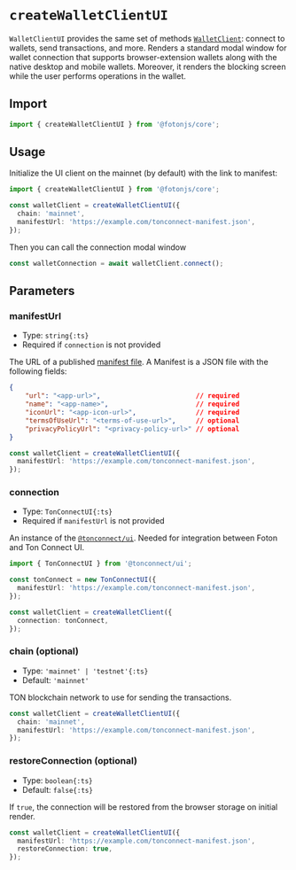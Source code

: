 # `createWalletClientUI`

`WalletClientUI` provides the same set of methods [`WalletClient`](./index): connect to wallets, send transactions, and more.
Renders a standard modal window for wallet connection that supports browser-extension wallets along with the native desktop and mobile wallets.
Moreover, it renders the blocking screen while the user performs operations in the wallet.

## Import

```ts
import { createWalletClientUI } from '@fotonjs/core';
```

## Usage

Initialize the UI client on the mainnet (by default) with the link to manifest:

```ts
import { createWalletClientUI } from '@fotonjs/core';

const walletClient = createWalletClientUI({
  chain: 'mainnet',
  manifestUrl: 'https://example.com/tonconnect-manifest.json',
});
```

Then you can call the connection modal window

```ts
const walletConnection = await walletClient.connect();
```

## Parameters

### manifestUrl
- Type: `string{:ts}`
- Required if `connection` is not provided

The URL of a published [manifest file](https://docs.ton.org/develop/dapps/ton-connect/manifest). A Manifest is a JSON file with the following fields:

```json
{
    "url": "<app-url>",                        // required
    "name": "<app-name>",                      // required
    "iconUrl": "<app-icon-url>",               // required
    "termsOfUseUrl": "<terms-of-use-url>",     // optional
    "privacyPolicyUrl": "<privacy-policy-url>" // optional
}
```

```ts {2}
const walletClient = createWalletClientUI({
  manifestUrl: 'https://example.com/tonconnect-manifest.json',
});
```

### connection
- Type: `TonConnectUI{:ts}`
- Required if `manifestUrl` is not provided

An instance of the [`@tonconnect/ui`](https://www.npmjs.com/package/@tonconnect/ui). Needed for integration between Foton and Ton Connect UI.

```ts
import { TonConnectUI } from '@tonconnect/ui';

const tonConnect = new TonConnectUI({
  manifestUrl: 'https://example.com/tonconnect-manifest.json',
});

const walletClient = createWalletClient({
  connection: tonConnect,
});
```

### chain (optional)
- Type: `'mainnet' | 'testnet'{:ts}`
- Default: `'mainnet'`

TON blockchain network to use for sending the transactions.

```ts {2}
const walletClient = createWalletClientUI({
  chain: 'mainnet',
  manifestUrl: 'https://example.com/tonconnect-manifest.json',
});
```

### restoreConnection (optional)
- Type: `boolean{:ts}`
- Default: `false{:ts}`

If `true`, the connection will be restored from the browser storage on initial render.

```ts {3}
const walletClient = createWalletClientUI({
  manifestUrl: 'https://example.com/tonconnect-manifest.json',
  restoreConnection: true,
});
```

